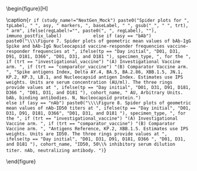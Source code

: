 \begin{figure}[H]
\center

\includegraphics[width=1\textwidth]{`r here("immuno_graphical", "output", attr(config,"config"), paste0("radar_plot_weighted_geomean_", tolower(gsub(" ", "_", tp)), "_", reg, asy, "_", tolower(bsero), "_", trt, if (study_name == "NextGen_Mock" & tp == "Day whole") "_final", if (study_name == "NextGen_Mock" & tp == "Day initial") "_initial", ".pdf"))`}

\caption{`r if (study_name!="NextGen_Mock") paste0("Spider plots for ", tpLabel, " ", asy, " markers, ", baseLabel, " ", gsub("_", " ", trt), " arm", ifelse(regLabel!="", paste0(", ", regLabel), ""), immuno_postfix_label)            else if (asy == "bAb") paste0("\\\\Figure 7. Spider plots of geometric mean values of bAb-IgG Spike and bAb-IgG Nucleocapsid vaccine-responder frequencies vaccine-responder frequencies at ", ifelse(tp == "Day initial", "D01, D31, D91, D181, D366", "D01, D31, and D181 "), specimen_type, ", for the ", if (trt == "investigational_vaccine") "(A) Investigational Vaccine arm. ", if (trt == "comparator_vaccine") "(B) Comparator Vaccine arm. ", "Spike antigens Index, Delta AY.4, BA.5, BA.2.86, XBB.1.5, JN.1, KP.2, KP.3, LB.1, and Nucleocapsid antigen Index. Estimates use IPS weights. Units are serum concentration (AU/ml). The three rings provide values at ", ifelse(tp == "Day initial", "D01, D31, D91, D181, D366 ", "D01, D31, and D181 "), cohort_name, " AU, Arbitrary Units. bAb, binding antibodies. N, Nucleocapsid protein.")                else if (asy == "nAb") paste0("\\\\Figure 8. Spider plots of geometric mean values of nAb-ID50 titers at ", ifelse(tp == "Day initial", "D01, D31, D91, D181, D366", "D01, D31, and D181 "), specimen_type, ", for the ", if (trt == "investigational_vaccine") "(A) Investigational Vaccine arm. ", if (trt == "comparator_vaccine") "(B) Comparator Vaccine arm. ", "Antigens Reference, KP.2, XBB.1.5. Estimates use IPS weights. Units are ID50. The three rings provide values at ", ifelse(tp == "Day initial", "D01, D31, D91, D181, D366 ", "D01, D31, and D181 "), cohort_name, "ID50, 50\\% inhibitory serum dilution titer. nAb, neutralizing antibody. ")`}

\end{figure}

\hphantom{Random text to appease the latex god}
